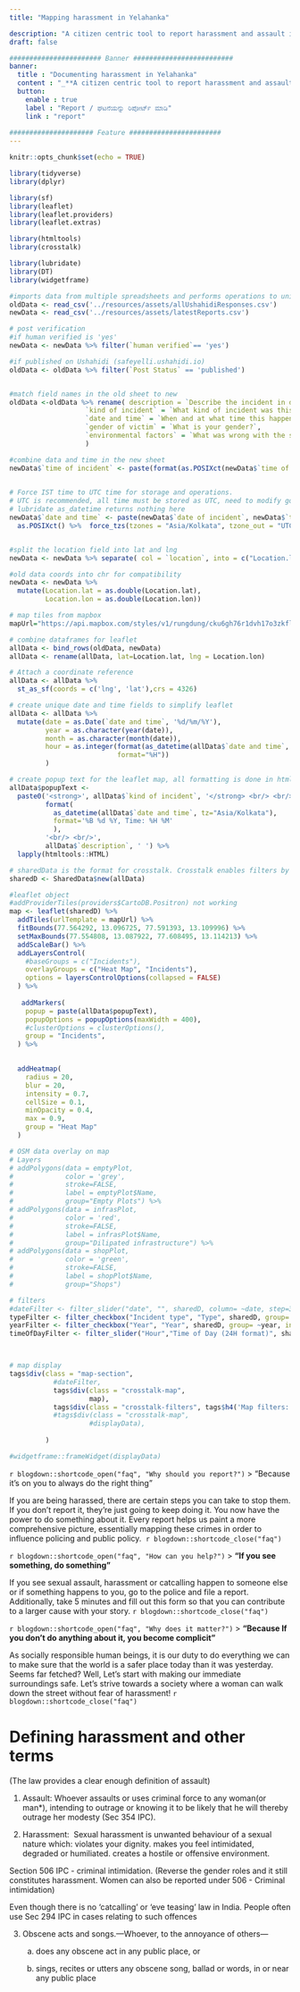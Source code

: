 ```yaml
---
title: "Mapping harassment in Yelahanka"

description: "A citizen centric tool to report harassment and assault inside Yelahanka. Visualise our community's citizen reported crime data on a map."
draft: false

####################### Banner #########################
banner:
  title : "Documenting harassment in Yelahanka"
  content : "_**A citizen centric tool to report harassment and assault inside Yelahanka. Visualise our community's citizen reported crime data on a map.**_ \n \n ಯಲಹಂಕದ  ನಗರವಾಸಿಗಳಿಗೆ  ಇಲ್ಲಿ ನಡೆಯುವ ದೌರ್ಜನ್ಯ ಮತ್ತು ಕಿರುಕುಳವನ್ನು ರಿಪೋರ್ಟ್ ಮಾಡುವ ಉಪಕರಣ. ಇಲ್ಲಿ ಸಂಗ್ರಹವಾದ ಅಪರಾಧ ವರದಿಗಳನ್ನು ನಕ್ಷೆಯ ಮೇಲೆ ಕಾಣಬಹುದು "
  button:
    enable : true
    label : "Report / ಘಟನೆಯನ್ನು ರಿಪೋರ್ಟ್ ಮಾಡಿ"
    link : "report" 
 
##################### Feature #######################
---
```

```r
knitr::opts_chunk$set(echo = TRUE) 

library(tidyverse) 
library(dplyr)

library(sf)
library(leaflet)
library(leaflet.providers) 
library(leaflet.extras)

library(htmltools)
library(crosstalk)

library(lubridate)
library(DT)
library(widgetframe)
```

```r
#imports data from multiple spreadsheets and performs operations to uniformize field names
oldData <- read_csv('../resources/assets/allUshahidiResponses.csv') 
newData <- read_csv('../resources/assets/latestReports.csv') 

# post verification
#if human verified is 'yes'
newData <- newData %>% filter(`human verified`== 'yes')

#if published on Ushahidi (safeyelli.ushahidi.io)
oldData <- oldData %>% filter(`Post Status` == 'published')


#match field names in the old sheet to new
oldData <-oldData %>% rename( description = `Describe the incident in detail`,
                   `kind of incident` = `What kind of incident was this?`,
                   `date and time` = `When and at what time this happen?`,
                   `gender of victim` = `What is your gender?`,
                   `environmental factors` = `What was wrong with the space?` 
                   )

#combine data and time in the new sheet
newData$`time of incident` <- paste(format(as.POSIXct(newData$`time of incident`), format = "%H:%M"))
                                    

# Force IST time to UTC time for storage and operations. 
# UTC is recommended, all time must be stored as UTC, need to modify google sheets?
# lubridate as_datetime returns nothing here
newData$`date and time` <- paste(newData$`date of incident`, newData$`time of incident`) %>% 
  as.POSIXct() %>%  force_tzs(tzones = "Asia/Kolkata", tzone_out = "UTC")


#split the location field into lat and lng
newData <- newData %>% separate( col = `location`, into = c("Location.lat", "Location.lon"), sep = "\\,") 

#old data coords into chr for compatibility
newData <- newData %>% 
  mutate(Location.lat = as.double(Location.lat),
         Location.lon = as.double(Location.lon))

# map tiles from mapbox
mapUrl="https://api.mapbox.com/styles/v1/rungdung/cku6gh76r1dvh17o3zkfllvjz/tiles/256/{z}/{x}/{y}@2x?access_token=pk.eyJ1IjoicnVuZ2R1bmciLCJhIjoiY2tqeWh6cXF4MDgzMjJvbWVmbGQzYjAwMyJ9.U-aJyoqyKvTXlhVk43jV1A"
```



```r
# combine dataframes for leaflet 
allData <- bind_rows(oldData, newData)
allData <- rename(allData, lat=Location.lat, lng = Location.lon)

# Attach a coordinate reference 
allData <- allData %>%
  st_as_sf(coords = c('lng', 'lat'),crs = 4326) 
```

```r
# create unique date and time fields to simplify leaflet
allData <- allData %>% 
  mutate(date = as.Date(`date and time`, '%d/%m/%Y'),
         year = as.character(year(date)),
         month = as.character(month(date)),
         hour = as.integer(format(as_datetime(allData$`date and time`, tz="Asia/Kolkata"), 
                           format="%H"))
         )
```

```r
# create popup text for the leaflet map, all formatting is done in html
allData$popupText <- 
  paste0('<strong>', allData$`kind of incident`, '</strong> <br/> <br/>',
         format(
           as_datetime(allData$`date and time`, tz="Asia/Kolkata"),
           format='%B %d %Y, Time: %H %M'
           ),
         '<br/> <br/>', 
         allData$`description`, ' ') %>% 
  lapply(htmltools::HTML)
```

```r
# sharedData is the format for crosstalk. Crosstalk enables filters by sharing dataframes on a static site.
sharedD <- SharedData$new(allData)
```

```r

#leaflet object
#addProviderTiles(providers$CartoDB.Positron) not working
map <- leaflet(sharedD) %>%
  addTiles(urlTemplate = mapUrl) %>%
  fitBounds(77.564292, 13.096725, 77.591393, 13.109996) %>%
  setMaxBounds(77.554808, 13.087922, 77.608495, 13.114213) %>%
  addScaleBar() %>%
  addLayersControl(
    #baseGroups = c("Incidents"),
    overlayGroups = c("Heat Map", "Incidents"),
    options = layersControlOptions(collapsed = FALSE)
  ) %>%
  
   addMarkers(
    popup = paste(allData$popupText),
    popupOptions = popupOptions(maxWidth = 400),
    #clusterOptions = clusterOptions(),
    group = "Incidents",
  ) %>%

  
  addHeatmap(
    radius = 20,
    blur = 20,
    intensity = 0.7,
    cellSize = 0.1,
    minOpacity = 0.4,
    max = 0.9,
    group = "Heat Map"
  )

# OSM data overlay on map
# Layers
# addPolygons(data = emptyPlot,
#             color = 'grey',
#             stroke=FALSE,
#             label = emptyPlot$Name,
#             group="Empty Plots") %>%
# addPolygons(data = infrasPlot,
#             color = 'red',
#             stroke=FALSE,
#             label = infrasPlot$Name,
#             group="Dilipated infrastructure") %>%
# addPolygons(data = shopPlot,
#             color = 'green',
#             stroke=FALSE,
#             label = shopPlot$Name,
#             group="Shops")
```

```r

# filters
#dateFilter <- filter_slider("date", "", sharedD, column= ~date, step=3, width=800)
typeFilter <- filter_checkbox("Incident type", "Type", sharedD, group= ~`kind of incident`, inline = FALSE )
yearFilter <- filter_checkbox("Year", "Year", sharedD, group= ~year, inline = FALSE )
timeOfDayFilter <- filter_slider("Hour","Time of Day (24H format)", sharedD,  column=~hour, step=1, width=200, min=0, max=24)



# map display
tags$div(class = "map-section",
           #dateFilter,
           tags$div(class = "crosstalk-map",
                    map),
           tags$div(class = "crosstalk-filters", tags$h4('Map filters:'), yearFilter, typeFilter, timeOfDayFilter),
           #tags$div(class = "crosstalk-map",
                    #displayData),
                    
         )

#widgetframe::frameWidget(displayData)
```


`r blogdown::shortcode_open("faq", "Why should you report?")`
> "Because it's on you to always do the right thing"

If you are being harassed, there are certain steps you can take to stop them. If you don't report it, they're just going to keep doing it. You now have the power to do something about it. Every report helps us paint a more comprehensive picture, essentially mapping these crimes in order to influence policing and public policy. 
`r blogdown::shortcode_close("faq")`

`r blogdown::shortcode_open("faq", "How can you help?")`
> **"If you see something, do something"**

If you see sexual assault, harassment or catcalling happen to someone else or if something happens to you, go to the police and file a report. Additionally, take 5 minutes and fill out this form so that you can contribute to a larger cause with your story.
`r blogdown::shortcode_close("faq")`

`r blogdown::shortcode_open("faq", "Why does it matter?")`
> **"Because If you don't do anything about it, you become complicit"**

As socially responsible human beings, it is our duty to do everything we can to make sure that the world is a safer place today than it was yesterday. Seems far fetched? Well, Let's start with making our immediate surroundings safe. Let's strive towards a society where a woman can walk down the street without fear of harassment! 
`r blogdown::shortcode_close("faq")`

# Defining harassment and other terms
 
(The law provides a clear enough definition of assault)

1.  Assault: Whoever assaults or uses criminal force to any woman(or man\*), intending to outrage or knowing it to be likely that he will thereby outrage her modesty (Sec 354 IPC).

2.  Harassment:  Sexual harassment is unwanted behaviour of a sexual nature which: violates your dignity. makes you feel intimidated, degraded or humiliated. creates a hostile or offensive environment.

Section 506 IPC - criminal intimidation. (Reverse the gender roles and it still constitutes harassment. Women can also be reported under 506 - Criminal intimidation)\

Even though there is no 'catcalling' or 'eve teasing' law in India. People often use Sec 294 IPC in cases relating to such offences

3.  Obscene acts and songs.---Whoever, to the annoyance of others---
 
    (a) does any obscene act in any public place, or

    (b) sings, recites or utters any obscene song, ballad or words, in or near any public place 
    

